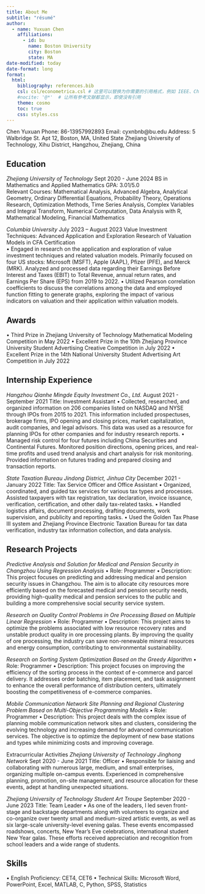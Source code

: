 ```yaml
---
title: About Me
subtitle: "résumé"
author:
  - name: Yuxuan Chen
    affiliations:
      - id: bu
        name: Boston University
        city: Boston
        state: MA
date-modified: today
date-format: long
format:
  html:
    bibliography: references.bib
    csl: csl/econometrica.csl # 这里可以替换为你需要的引用格式，例如 IEEE、Chicago、APA 等
    #nocite: '@*'  # 让所有参考文献都显示，即使没有引用
    theme: cosmo
    toc: true
    css: styles.css
---
```


Chen Yuxuan
Phone: 86-13957992893  Email: cyxnbnb@bu.edu
Address:  5 Walbridge St. Apt 12, Boston, MA, United State
          Zhejiang University of Technology, Xihu District, Hangzhou, Zhejiang, China


## Education
*Zhejiang University of Technology*                            Sept 2020 - June 2024
BS in Mathematics and Applied Mathematics   GPA: 3.01/5.0   
Relevant Courses: Mathematical Analysis, Advanced Algebra, Analytical Geometry, Ordinary Differential Equations, Probability Theory, Operations Research, Optimization Methods, Time Series Analysis, Complex Variables and Integral Transform, Numerical Computation, Data Analysis with R, Mathematical Modeling, Financial Mathematics

*Columbia University*                                        July 2023 – August 2023
Value Investment Techniques: Advanced Application and Exploration Research of Valuation Models in CFA Certification  
•	Engaged in research on the application and exploration of value investment techniques and related valuation models. Primarily focused on four US stocks: Microsoft (MSFT), Apple (AAPL), Pfizer (PFE), and Merck (MRK). Analyzed and processed data regarding their Earnings Before Interest and Taxes (EBIT) to Total Revenue, annual return rates, and Earnings Per Share (EPS) from 2019 to 2022.
•	Utilized Pearson correlation coefficients to discuss the correlations among the data and employed function fitting to generate graphs, exploring the impact of various indicators on valuation and their application within valuation models.


## Awards
•	Third Prize in Zhejiang University of Technology Mathematical Modeling Competition in May 2022
•	Excellent Prize in the 10th Zhejiang Province University Student Advertising Creative Competition in July 2022
•	Excellent Prize in the 14th National University Student Advertising Art Competition in July 2022


## Internship Experience
*Hangzhou Qianhe Mingde Equity Investment Co., Ltd.*    August 2021 - September 2021
Title: Investment Assistant
•	Collected, researched, and organized information on 206 companies listed on NASDAQ and NYSE through IPOs from 2015 to 2021. This information included prospectuses, brokerage firms, IPO opening and closing prices, market capitalization, audit companies, and legal advisors. This data was used as a resource for planning IPOs for other companies and for industry research reports.
•	Managed risk control for four futures including China Securities and Continental Futures. Monitored position directions, opening prices, and real-time profits and used trend analysis and chart analysis for risk monitoring. Provided information on futures trading and prepared closing and transaction reports.

*State Taxation Bureau Jindong District, Jinhua City*       December 2021 - January 2022
Title: Tax Service Officer and Office Assistant
•	Organized, coordinated, and guided tax services for various tax types and processes. Assisted taxpayers with tax registration, tax declaration, invoice issuance, verification, certification, and other daily tax-related tasks.
•	Handled logistics affairs, document processing, drafting documents, work supervision, and publicity and reporting tasks.
•	Used the Golden Tax Phase III system and Zhejiang Province Electronic Taxation Bureau for tax data verification, industry tax information collection, and data analysis.


## Research Projects
*Predictive Analysis and Solution for Medical and Pension Security in Changzhou Using Regression Analysis*
•	Role: Programmer
•	Description: This project focuses on predicting and addressing medical and pension security issues in Changzhou. The aim is to allocate city resources more efficiently based on the forecasted medical and pension security needs, providing high-quality medical and pension services to the public and building a more comprehensive social security service system.

*Research on Quality Control Problems in Ore Processing Based on Multiple Linear Regression*
•	Role: Programmer
•	Description: This project aims to optimize the problems associated with low resource recovery rates and unstable product quality in ore processing plants. By improving the quality of ore processing, the industry can save non-renewable mineral resources and energy consumption, contributing to environmental sustainability.

*Research on Sorting System Optimization Based on the Greedy Algorithm*
•	Role: Programmer
•	Description: This project focuses on improving the efficiency of the sorting process in the context of e-commerce and parcel delivery. It addresses order batching, item placement, and task assignment to enhance the overall performance of distribution centers, ultimately boosting the competitiveness of e-commerce companies.

*Mobile Communication Network Site Planning and Regional Clustering Problem Based on Multi-Objective Programming Models*
•	Role: Programmer
•	Description: This project deals with the complex issue of planning mobile communication network sites and clusters, considering the evolving technology and increasing demand for advanced communication services. The objective is to optimize the deployment of new base stations and types while minimizing costs and improving coverage.


Extracurricular Activities
*Zhejiang University of Technology Jinghong Network*               Sept 2020 - June 2021
Title: Officer
•	Responsible for liaising and collaborating with numerous large, medium, and small enterprises, organizing multiple on-campus events. Experienced in comprehensive planning, promotion, on-site management, and resource allocation for these events, adept at handling unexpected situations.

*Zhejiang University of Technology Student Art Troupe*        September 2020 - June 2023
Title: Team Leader
•	As one of the leaders, I led seven front-stage and backstage departments along with volunteers to organize and co-organize over twenty small and medium-sized artistic events, as well as six large-scale university-level evening galas. These events encompassed roadshows, concerts, New Year's Eve celebrations, international student New Year galas. These efforts received appreciation and recognition from school leaders and a wide range of students.


## Skills
•	English Proficiency: CET4, CET6
•	Technical Skills: Microsoft Word, PowerPoint, Excel, MATLAB, C, Python, SPSS, Statistics

